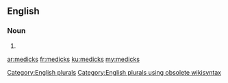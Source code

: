 ==English==

===Noun===
{{head|en}}

# {{plural of|medick}}

[[Category:English plurals]][[Category:English plurals using obsolete wikisyntax]]

[[ar:medicks]]
[[fr:medicks]]
[[ku:medicks]]
[[my:medicks]]